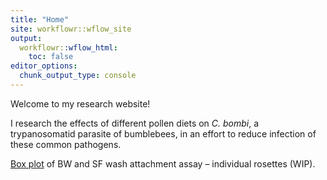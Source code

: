 ```yaml
---
title: "Home"
site: workflowr::wflow_site
output:
  workflowr::wflow_html:
    toc: false
editor_options:
  chunk_output_type: console
---
```


Welcome to my research website!

I research the effects of different pollen diets on *C. bombi*, a trypanosomatid parasite of bumblebees, in an effort to reduce infection of these common pathogens.

[Box plot](first-analysis.html) of BW and SF wash attachment assay -- individual rosettes (WIP). 
